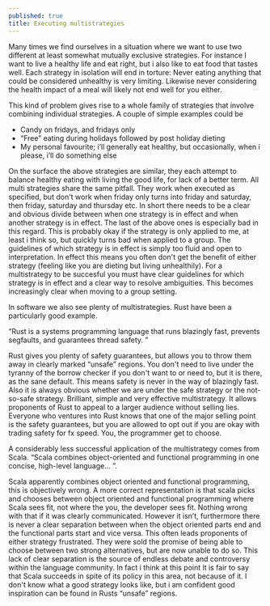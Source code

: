 ```yaml
---
published: true
title: Executing multistrategies
---
```

Many times we find ourselves in a situation where we want to use two different at least somewhat mutually exclusive strategies. For instance I want to live a healthy life and eat right, but i also like to eat food that tastes well. Each strategy in isolation will end in torture: Never eating anything that could be considered unhealthy is very limiting. Likewise never considering the health impact of a meal will likely not end well for you either.

This kind of problem gives rise to a whole family of strategies that involve combining individual strategies. A couple of simple examples could be
- Candy on fridays, and fridays only
- “Free” eating during holidays followed by post holiday dieting
- My personal favourite; i’ll generally eat healthy, but occasionally, when i please, i’ll do something else

On the surface the above strategies are similar, they each attempt to balance healthy eating with living the good life, for lack of a better term.
All multi strategies share the same pitfall. They work when executed as specified, but don't work when friday only turns into friday and saturday, then friday, saturday and thursday etc. In short there needs to be a clear and obvious divide between when one strategy is in effect and when another strategy is in effect. The last of the above ones is especially bad in this regard. This is probably okay if the strategy is only applied to me, at least i think so, but quickly turns bad when applied to a group. The guidelines of which strategy is in effect is simply too fluid and open to interpretation. In effect this means you often don't get the benefit of either strategy (feeling like you are dieting but living unhealthily).
For a multistrategy to be succesful you must have clear guidelines for which strategy is in effect and a clear way to resolve ambiguities. This becomes increasingly clear when moving to a group setting.

In software we also see plenty of multistrategies. Rust have been a particularly good example. 

“Rust is a systems programming language that runs blazingly fast, prevents segfaults, and guarantees thread safety. ”

Rust gives you plenty of safety guarantees, but allows you to throw them away in clearly marked “unsafe” regions. You don't need to live under the tyranny of the borrow checker if you don't want to or need to, but it is there, as the sane default. This means safety is never in the way of blazingly fast. Also it is always obvious whether we are under the safe strategy or the not-so-safe strategy. Brilliant, simple and very effective multistrategy. It allows proponents of Rust to appeal to a larger audience without selling lies. Everyone who ventures into Rust knows that one of the major selling point is the safety guarantees, but you are allowed to opt out if you are okay with trading safety for fx speed. You, the programmer get to choose.

A considerably less successful application of the multistrategy comes from Scala.
“Scala combines object-oriented and functional programming in one concise, high-level language... ”.

Scala apparently combines object oriented and functional programming, this is objectively wrong. A more correct representation is that scala picks and chooses between object oriented and functional programming where Scala sees fit, not where the you, the developer sees fit. Nothing wrong with that if it was clearly communicated. However it isn’t, furthermore there is never a clear separation between when the object oriented parts end and the functional parts start and vice versa. This often leads proponents of either strategy frustrated. They were sold the promise of being able to choose between two strong alternatives, but are now unable to do so. This lack of clear separation is the source of endless debate and controversy within the language community. In fact i think at this point it is fair to say that Scala succeeds in spite of its policy in this area, not because of it. I don't know what a good strategy looks like, but i am confident good inspiration can be found in Rusts “unsafe” regions.


